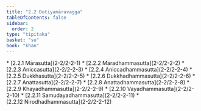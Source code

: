 ```yaml
---
title: "2.2 Dutiyamāravagga"
tableOfContents: false
sidebar:
  order: 2
type: "tipitaka"
basket: "su"
book: "khan"
---
```



<DynamicBreadcrumb />



<TableOfContents book="khan" section="2.2">
* [2.2.1 Mārasutta](2-2/2-2-1)
* [2.2.2 Māradhammasutta](2-2/2-2-2)
* [2.2.3 Aniccasutta](2-2/2-2-3)
* [2.2.4 Aniccadhammasutta](2-2/2-2-4)
* [2.2.5 Dukkhasutta](2-2/2-2-5)
* [2.2.6 Dukkhadhammasutta](2-2/2-2-6)
* [2.2.7 Anattasutta](2-2/2-2-7)
* [2.2.8 Anattadhammasutta](2-2/2-2-8)
* [2.2.9 Khayadhammasutta](2-2/2-2-9)
* [2.2.10 Vayadhammasutta](2-2/2-2-10)
* [2.2.11 Samudayadhammasutta](2-2/2-2-11)
* [2.2.12 Nirodhadhammasutta](2-2/2-2-12)
</TableOfContents>